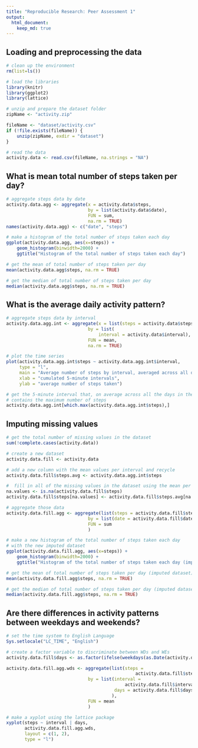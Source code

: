 ```yaml
---
title: "Reproducible Research: Peer Assessment 1"
output: 
  html_document:
    keep_md: true
---
```



## Loading and preprocessing the data

```r
# clean up the environment
rm(list=ls()) 

# load the libraries
library(knitr)
library(ggplot2)
library(lattice)

# unzip and prepare the dataset folder
zipName <- "activity.zip"

fileName <- "dataset/activity.csv" 
if (!file.exists(fileName)) { 
    unzip(zipName, exdir = "dataset") 
}

# read the data
activity.data <- read.csv(fileName, na.strings = "NA")
```

## What is mean total number of steps taken per day?
```r
# aggregate steps data by date
activity.data.agg <- aggregate(x = activity.data$steps,
                               by = list(activity.data$date),
                               FUN = sum,
                               na.rm = TRUE)
names(activity.data.agg) <- c("date", "steps")
```

```r
# make a histogram of the total number of steps taken each day
ggplot(activity.data.agg, aes(x=steps)) + 
    geom_histogram(binwidth=2000) +
    ggtitle("Histogram of the total number of steps taken each day")
```

```r
# get the mean of total number of steps taken per day
mean(activity.data.agg$steps, na.rm = TRUE)
```

```r
# get the median of total number of steps taken per day
median(activity.data.agg$steps, na.rm = TRUE)
```
## What is the average daily activity pattern?

```r
# aggregate steps data by interval
activity.data.agg.int <- aggregate(x = list(steps = activity.data$steps),
                               by = list(
                                   interval = activity.data$interval),
                               FUN = mean,
                               na.rm = TRUE)

# plot the time series
plot(activity.data.agg.int$steps ~ activity.data.agg.int$interval, 
     type = "l",
     main = "Average number of steps by interval, averaged across all days",
     xlab = "cumulated 5-minute intervals",
     ylab = "average number of steps taken")
```

```r
# get the 5-minute interval that, on average across all the days in the dataset,
# contains the maximum number of steps
activity.data.agg.int[which.max(activity.data.agg.int$steps),]
```

## Imputing missing values
```r
# get the total number of missing values in the dataset
sum(!complete.cases(activity.data))
```

```r
# create a new dataset
activity.data.fill <- activity.data

# add a new column with the mean values per interval and recycle
activity.data.fill$steps.avg <- activity.data.agg.int$steps

#  fill in all of the missing values in the dataset using the mean per interval
na.values <- is.na(activity.data.fill$steps)
activity.data.fill$steps[na.values] <- activity.data.fill$steps.avg[na.values]

# aggregate those data 
activity.data.fill.agg <- aggregate(list(steps = activity.data.fill$steps),
                               by = list(date = activity.data.fill$date),
                               FUN = sum
                               )
```

```r
# make a new histogram of the total number of steps taken each day
# with the new imputed dataset
ggplot(activity.data.fill.agg, aes(x=steps)) + 
    geom_histogram(binwidth=2000) +
    ggtitle("Histogram of the total number of steps taken each day (imputed dataset)")
```

```r
# get the mean of total number of steps taken per day (imputed dataset)
mean(activity.data.fill.agg$steps, na.rm = TRUE)
```

```r
# get the median of total number of steps taken per day (imputed dataset)
median(activity.data.fill.agg$steps, na.rm = TRUE)
```
## Are there differences in activity patterns between weekdays and weekends?

```r
# set the time system to English Language
Sys.setlocale("LC_TIME", "English")

# create a factor variable to discriminate between WDs and WEs
activity.data.fill$days <- as.factor(ifelse(weekdays(as.Date(activity.data.fill$date)) %in% c("Saturday","Sunday"), "Weekend", "Weekday"))

activity.data.fill.agg.wds <- aggregate(list(steps =              
                                                 activity.data.fill$steps),
                               by = list(interval =
                                             activity.data.fill$interval,
                                         days = activity.data.fill$days
                                        ),
                               FUN = mean
                               )

# make a xyplot using the lattice package
xyplot(steps ~ interval | days, 
       activity.data.fill.agg.wds, 
       layout = c(1, 2),
       type = "l")
```